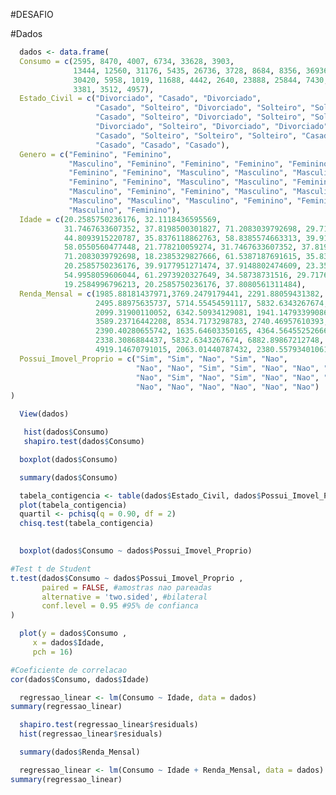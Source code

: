 
#DESAFIO

#Dados

```r
  dados <- data.frame(
  Consumo = c(2595, 8470, 4007, 6734, 33628, 3903, 
              13444, 12560, 31176, 5435, 26736, 3728, 8684, 8356, 36936, 3744, 
              30420, 5958, 1019, 11688, 4442, 2640, 23888, 25844, 7430, 10276, 
              3381, 3512, 4957),
  Estado_Civil = c("Divorciado", "Casado", "Divorciado", 
                   "Casado", "Solteiro", "Divorciado", "Solteiro", "Solteiro", "Solteiro", 
                   "Casado", "Solteiro", "Divorciado", "Solteiro", "Solteiro", "Solteiro", 
                   "Divorciado", "Solteiro", "Divorciado", "Divorciado", "Solteiro", 
                   "Casado", "Solteiro", "Solteiro", "Solteiro", "Casado", "Solteiro", 
                   "Casado", "Casado", "Casado"), 
  Genero = c("Feminino", "Feminino", 
             "Masculino", "Feminino", "Feminino", "Feminino", "Feminino", 
             "Feminino", "Feminino", "Masculino", "Masculino", "Masculino", 
             "Feminino", "Feminino", "Masculino", "Masculino", "Feminino", 
             "Masculino", "Feminino", "Feminino", "Masculino", "Masculino", 
             "Masculino", "Masculino", "Masculino", "Feminino", "Feminino", 
             "Masculino", "Feminino"), 
  Idade = c(20.2585750236176, 32.1118436595569, 
            31.7467633607352, 37.8198500301827, 71.2083039792698, 29.7176362875943, 
            44.8093915220787, 35.8376118862763, 58.8385574663313, 39.9177951271474, 
            58.0550560477448, 21.778210059274, 31.7467633607352, 37.8198500301827, 
            71.2083039792698, 18.2385329827666, 61.5387187691615, 35.8376118862763, 
            20.2585750236176, 39.9177951271474, 37.9148802474609, 23.3568492662162, 
            54.9958059606044, 61.2973920327649, 34.58738731516, 29.7176362875943, 
            19.2584996796213, 20.2585750236176, 37.8080561311484), 
  Renda_Mensal = c(1985.88181437971,3769.2479179441, 2291.88059431382, 2390.40280655742, 8534.7173298783, 
                   2495.88975635737, 5714.55454591117, 5832.6343267674, 6882.89867212748, 
                   2099.31900110052, 6342.50934129081, 1941.14793399086, 3575.98064224822, 
                   3589.23716442208, 8534.7173298783, 2740.46957610393, 5714.55454591117, 
                   2390.40280655742, 1635.64603350165, 4364.56455252666, 1905.53820715893, 
                   2338.3086884437, 5832.6343267674, 6882.89867212748, 3842.53578942318, 
                   4919.14670791015, 2063.01440787432, 2380.55793401061, 1985.88181437971),
  Possui_Imovel_Proprio = c("Sim", "Sim", "Nao", "Sim", "Nao", 
                            "Nao", "Nao", "Sim", "Sim", "Nao", "Nao", "Nao", "Nao", "Nao", 
                            "Nao", "Sim", "Nao", "Sim", "Nao", "Nao", "Nao", "Sim", "Sim", 
                            "Nao", "Nao", "Nao", "Nao", "Nao", "Nao")
)
```

```r
  View(dados)
```

```r
   hist(dados$Consumo)
   shapiro.test(dados$Consumo)
```

```r
  boxplot(dados$Consumo)
```

```r
  summary(dados$Consumo)
```
```r
  tabela_contigencia <- table(dados$Estado_Civil, dados$Possui_Imovel_Proprio)
  plot(tabela_contigencia)
  quartil <- pchisq(q = 0.90, df = 2)
  chisq.test(tabela_contigencia)
  
```

```r
  boxplot(dados$Consumo ~ dados$Possui_Imovel_Proprio)

#Test t de Student
t.test(dados$Consumo ~ dados$Possui_Imovel_Proprio , 
       paired = FALSE, #amostras nao pareadas
       alternative = 'two.sided', #bilateral
       conf.level = 0.95 #95% de confianca
)
```
```r
  plot(y = dados$Consumo ,
     x = dados$Idade,
     pch = 16)

#Coeficiente de correlacao
cor(dados$Consumo, dados$Idade)
```

```r
  regressao_linear <- lm(Consumo ~ Idade, data = dados)
summary(regressao_linear)
```

```r
  shapiro.test(regressao_linear$residuals)
  hist(regressao_linear$residuals)
```


```r
  summary(dados$Renda_Mensal)
```



```r
  regressao_linear <- lm(Consumo ~ Idade + Renda_Mensal, data = dados)
summary(regressao_linear)
```














